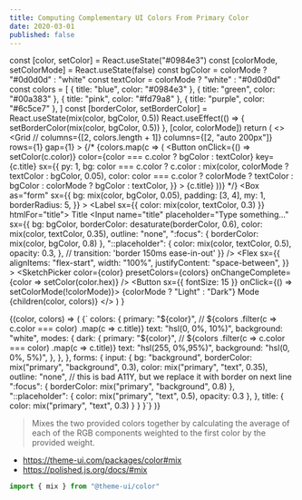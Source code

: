 ```yaml
---
title: Computing Complementary UI Colors From Primary Color
date: 2020-03-01
published: false
---
```



  const [color, setColor] = React.useState("#0984e3")
  const [colorMode, setColorMode] = React.useState(false)
  const bgColor = colorMode ? "#0d0d0d" : "white"
  const textColor = colorMode ? "white" : "#0d0d0d"
  const colors = [
    { title: "blue", color: "#0984e3" },
    { title: "green", color: "#00a383" },
    { title: "pink", color: "#fd79a8" },
    { title: "purple", color: "#6c5ce7" },
  ]
  const [borderColor, setBorderColor] = React.useState(mix(color, bgColor, 0.5))
  React.useEffect(() => {
    setBorderColor(mix(color, bgColor, 0.5))
  }, [color, colorMode])
  return (
    <>
      <Grid
        // columns={[2, colors.length + 1]}
        columns={[2, "auto 200px"]}
        rows={1}
        gap={1}
      >
        {/* {colors.map(c => (
          <Button
            onClick={() => setColor(c.color)}
            color={color === c.color ? bgColor : textColor}
            key={c.title}
            sx={{
              py: 1,
              bg:
                color === c.color
                  ? c.color
                  : mix(color, colorMode ? textColor : bgColor, 0.05),
              color:
                color === c.color
                  ? colorMode
                    ? textColor
                    : bgColor
                  : colorMode
                  ? bgColor
                  : textColor,
            }}
          >
            {c.title}
          </Button>
        ))} */}
      </Grid>
      <Box
        as="form"
        sx={{
          bg: mix(color, bgColor, 0.05),
          padding: [3, 4],
          my: 1,
          borderRadius: 5,
        }}
      >
        <Label sx={{ color: mix(color, textColor, 0.3) }} htmlFor="title">
          Title
        </Label>
        <Input
          name="title"
          placeholder="Type something..."
          sx={{
            bg: bgColor,
            borderColor: desaturate(borderColor, 0.6),
            color: mix(color, textColor, 0.35),
            outline: "none",
            ":focus": { borderColor: mix(color, bgColor, 0.8) },
            "::placeholder": {
              color: mix(color, textColor, 0.5),
              opacity: 0.3,
            },
            // transition: 'border 150ms ease-in-out'
          }}
        />
      </Box>
      <Flex
        sx={{
          alignItems: "flex-start",
          width: "100%",
          justifyContent: "space-between",
        }}
      >
        <SketchPicker
          color={color}
          presetColors={colors}
          onChangeComplete={color => setColor(color.hex)}
        />
        <Button sx={{ fontSize: 15 }} onClick={() => setColorMode(!colorMode)}>
          {colorMode ? "Light" : "Dark"} Mode
        </Button>
      </Flex>
      {children(color, colors)}
    </>
  )
}

<Form>
  {(color, colors) => (
    <CodeBlock className="js">
      {`
  colors: {
    primary: "${color}", // ${colors
        .filter(c => c.color === color)
        .map(c => c.title)}
    text: "hsl(0, 0%, 10%)",
    background: "white",
    modes: {
      dark: {
        primary: "${color}", // ${colors
        .filter(c => c.color === color)
        .map(c => c.title)}
        text: "hsl(255, 0%,95%)",
        background: "hsl(0, 0%, 5%)",
      },
    },
  },
  forms: {
    input: {
      bg: "background",
      borderColor: mix("primary", "background", 0.3),
      color: mix("primary", "text", 0.35),
      outline: "none", // this is bad A11Y, but we replace it with border on next line
      ":focus": { borderColor: mix("primary", "background", 0.8) },
      "::placeholder": {
        color: mix("primary", "text", 0.5),
        opacity: 0.3
      },
    },
    title: {
      color: mix("primary", "text", 0.3)
    }
  }
}`}
    </CodeBlock>
  )}
</Form>

> Mixes the two provided colors together by calculating the average of each of the RGB components weighted to the first color by the provided weight.

- https://theme-ui.com/packages/color#mix
- https://polished.js.org/docs/#mix

```js
import { mix } from "@theme-ui/color"
```
